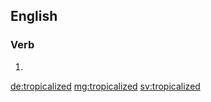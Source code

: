 ==English==

===Verb===
{{head|en|verb form}}

# {{en-past of|tropicalize}}

[[de:tropicalized]]
[[mg:tropicalized]]
[[sv:tropicalized]]
